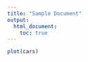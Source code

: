 ```yaml
---
title: "Sample Document"
output: 
  html_document:
    toc: true
---
```



```r
plot(cars)
```


